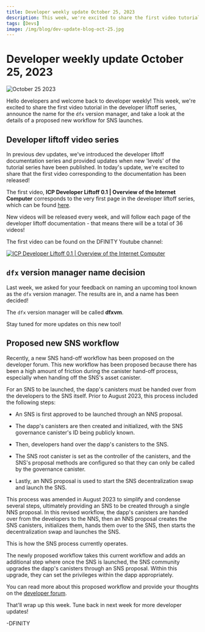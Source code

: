 ```yaml
---
title: Developer weekly update October 25, 2023
description: This week, we're excited to share the first video tutorial in the developer liftoff series, announce the name for the dfx version manager, and take a look at the details of a proposed new workflow for SNS launches.
tags: [Devs]
image: /img/blog/dev-update-blog-oct-25.jpg
---
```


# Developer weekly update October 25, 2023

![October 25 2023](../../static/img/blog/dev-update-blog-oct-25.jpg)

Hello developers and welcome back to developer weekly! This week, we're excited to share the first video tutorial in the developer liftoff series, announce the name for the `dfx` version manager, and take a look at the details of a proposed new workflow for SNS launches.

## Developer liftoff video series

In previous dev updates, we've introduced the developer liftoff documentation series and provided updates when new 'levels' of the tutorial series have been published. In today's update, we're excited to share that the first video corresponding to the documentation has been released!

The first video, **ICP Developer Liftoff 0.1 | Overview of the Internet Computer** corresponds to the very first page in the developer liftoff series, which can be found [here](/docs/current/tutorials/developer-liftoff/level-0/ic-overview).

New videos will be released every week, and will follow each page of the developer liftoff documentation - that means there will be a total of 36 videos!

The first video can be found on the DFINITY Youtube channel:

[![ICP Developer Liftoff 0.1 | Overview of the Internet Computer](https://img.youtube.com/vi/oBUpJ4CqmN0/0.jpg)](https://youtu.be/oBUpJ4CqmN0?si=q5r223tFnWoZTMGz)

## `dfx` version manager name decision

Last week, we asked for your feedback on naming an upcoming tool known as the `dfx` version manager. The results are in, and a name has been decided!

The `dfx` version manager will be called **dfxvm**.

Stay tuned for more updates on this new tool!

## Proposed new SNS workflow

Recently, a new SNS hand-off workflow has been proposed on the developer forum. This new workflow has been proposed because there has been a high amount of friction during the canister hand-off process, especially when handing off the SNS's asset canister.

For an SNS to be launched, the dapp's canisters must be handed over from the developers to the SNS itself. Prior to August 2023, this process included the following steps:

- An SNS is first approved to be launched through an NNS proposal.

- The dapp's canisters are then created and initialized, with the SNS governance canister's ID being publicly known.

- Then, developers hand over the dapp's canisters to the SNS.

- The SNS root canister is set as the controller of the canisters, and the SNS's proposal methods are configured so that they can only be called by the governance canister.

- Lastly, an NNS proposal is used to start the SNS decentralization swap and launch the SNS.

This process was amended in August 2023 to simplify and condense several steps, ultimately providing an SNS to be created through a single NNS proposal. In this revised workflow, the dapp's canisters are handed over from the developers to the NNS, then an NNS proposal creates the SNS canisters, initializes them, hands them over to the SNS, then starts the decentralization swap and launches the SNS.

This is how the SNS process currently operates.

The newly proposed workflow takes this current workflow and adds an additional step where once the SNS is launched, the SNS community upgrades the dapp's canisters through an SNS proposal. Within this upgrade, they can set the privileges within the dapp appropriately.

You can read more about this proposed workflow and provide your thoughts on the [developer forum](https://forum.dfinity.org/t/handing-over-dapp-canisters-to-an-sns-dao/23877).

That'll wrap up this week. Tune back in next week for more developer updates!

-DFINITY
